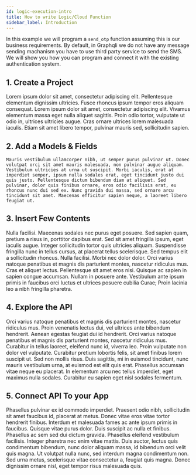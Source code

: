 ```yaml
---
id: logic-execution-intro
title: How to write Logic/Cloud Function
sidebar_label: Introduction
---
```


In this example we will program a `send_otp` function assuming this is our business requirements. By default, in Graphqli we do not have any message sending machanism you have to
use third party service to send the SMS. We will show you how you can program and connect it with the existing authentication system.

## 1. Create a Project

Lorem ipsum dolor sit amet, consectetur adipiscing elit. Pellentesque elementum dignissim ultricies. Fusce rhoncus ipsum tempor eros aliquam consequat. Lorem ipsum dolor sit amet, consectetur adipiscing elit. Vivamus elementum massa eget nulla aliquet sagittis. Proin odio tortor, vulputate ut odio in, ultrices ultricies augue. Cras ornare ultrices lorem malesuada iaculis. Etiam sit amet libero tempor, pulvinar mauris sed, sollicitudin sapien.

## 2. Add a Models & Fields

```
Mauris vestibulum ullamcorper nibh, ut semper purus pulvinar ut. Donec volutpat orci sit amet mauris malesuada, non pulvinar augue aliquam. Vestibulum ultricies at urna ut suscipit. Morbi iaculis, erat at imperdiet semper, ipsum nulla sodales erat, eget tincidunt justo dui quis justo. Pellentesque dictum bibendum diam at aliquet. Sed pulvinar, dolor quis finibus ornare, eros odio facilisis erat, eu rhoncus nunc dui sed ex. Nunc gravida dui massa, sed ornare arcu tincidunt sit amet. Maecenas efficitur sapien neque, a laoreet libero feugiat ut.
```

## 3. Insert Few Contents

Nulla facilisi. Maecenas sodales nec purus eget posuere. Sed sapien quam, pretium a risus in, porttitor dapibus erat. Sed sit amet fringilla ipsum, eget iaculis augue. Integer sollicitudin tortor quis ultricies aliquam. Suspendisse fringilla nunc in tellus cursus, at placerat tellus scelerisque. Sed tempus elit a sollicitudin rhoncus. Nulla facilisi. Morbi nec dolor dolor. Orci varius natoque penatibus et magnis dis parturient montes, nascetur ridiculus mus. Cras et aliquet lectus. Pellentesque sit amet eros nisi. Quisque ac sapien in sapien congue accumsan. Nullam in posuere ante. Vestibulum ante ipsum primis in faucibus orci luctus et ultrices posuere cubilia Curae; Proin lacinia leo a nibh fringilla pharetra.

## 4. Explore the API

Orci varius natoque penatibus et magnis dis parturient montes, nascetur ridiculus mus. Proin venenatis lectus dui, vel ultrices ante bibendum hendrerit. Aenean egestas feugiat dui id hendrerit. Orci varius natoque penatibus et magnis dis parturient montes, nascetur ridiculus mus. Curabitur in tellus laoreet, eleifend nunc id, viverra leo. Proin vulputate non dolor vel vulputate. Curabitur pretium lobortis felis, sit amet finibus lorem suscipit ut. Sed non mollis risus. Duis sagittis, mi in euismod tincidunt, nunc mauris vestibulum urna, at euismod est elit quis erat. Phasellus accumsan vitae neque eu placerat. In elementum arcu nec tellus imperdiet, eget maximus nulla sodales. Curabitur eu sapien eget nisl sodales fermentum.

## 5. Connect API To your App

Phasellus pulvinar ex id commodo imperdiet. Praesent odio nibh, sollicitudin sit amet faucibus id, placerat at metus. Donec vitae eros vitae tortor hendrerit finibus. Interdum et malesuada fames ac ante ipsum primis in faucibus. Quisque vitae purus dolor. Duis suscipit ac nulla et finibus. Phasellus ac sem sed dui dictum gravida. Phasellus eleifend vestibulum facilisis. Integer pharetra nec enim vitae mattis. Duis auctor, lectus quis condimentum bibendum, nunc dolor aliquam massa, id bibendum orci velit quis magna. Ut volutpat nulla nunc, sed interdum magna condimentum non. Sed urna metus, scelerisque vitae consectetur a, feugiat quis magna. Donec dignissim ornare nisl, eget tempor risus malesuada quis.
